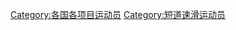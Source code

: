 {{Categories by country|nocat}}

[[Category:各国各项目运动员|Category:各国各项目运动员]]
[[Category:短道速滑运动员|Category:短道速滑运动员]]